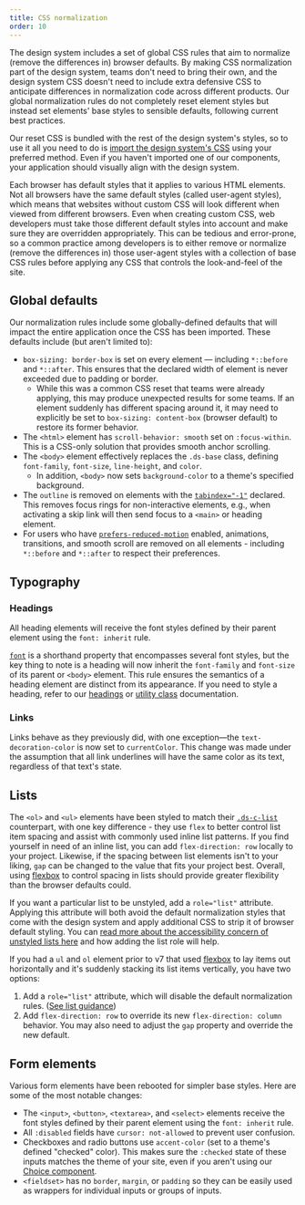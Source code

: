 ```yaml
---
title: CSS normalization
order: 10
---
```



The design system includes a set of global CSS rules that aim to normalize (remove the differences in) browser defaults. By making CSS normalization part of the design system, teams don't need to bring their own, and the design system CSS doesn't need to include extra defensive CSS to anticipate differences in normalization code across different products. Our global normalization rules do not completely reset element styles but instead set elements' base styles to sensible defaults, following current best practices.

Our reset CSS is bundled with the rest of the design system's styles, so to use it all you need to do is [import the design system's CSS](/getting-started/for-developers/#including-the-css) using your preferred method. Even if you haven't imported one of our components, your application should visually align with the design system.

<Alert heading="Why do we need to normalize CSS?">

Each browser has default styles that it applies to various HTML elements. Not all browsers have the same default styles (called user-agent styles), which means that websites without custom CSS will look different when viewed from different browsers. Even when creating custom CSS, web developers must take those different default styles into account and make sure they are overridden appropriately. This can be tedious and error-prone, so a common practice among developers is to either remove or normalize (remove the differences in) those user-agent styles with a collection of base CSS rules before applying any CSS that controls the look-and-feel of the site.

</Alert>

## Global defaults

Our normalization rules include some globally-defined defaults that will impact the entire application once the CSS has been imported. These defaults include (but aren't limited to):

- `box-sizing: border-box` is set on every element — including `*::before` and `*::after`. This ensures that the declared width of element is never exceeded due to padding or border.
  - While this was a common CSS reset that teams were already applying, this may produce unexpected results for some teams. If an element suddenly has different spacing around it, it may need to explicitly be set to `box-sizing: content-box` (browser default) to restore its former behavior.
- The `<html>` element has `scroll-behavior: smooth` set on `:focus-within`. This is a CSS-only solution that provides smooth anchor scrolling.
- The `<body>` element effectively replaces the `.ds-base` class, defining `font-family`, `font-size`, `line-height`, and `color`.
  - In addition, `<body>` now sets `background-color` to a theme's specified background.
- The `outline` is removed on elements with the [`tabindex="-1"`](https://developer.mozilla.org/en-US/docs/Web/HTML/Global_attributes/tabindex) declared. This removes focus rings for non-interactive elements, e.g., when activating a skip link will then send focus to a `<main>` or heading element.
- For users who have [`prefers-reduced-motion`](https://developer.mozilla.org/en-US/docs/Web/CSS/@media/prefers-reduced-motion) enabled, animations, transitions, and smooth scroll are removed on all elements - including `*::before` and `*::after` to respect their preferences.

## Typography

### Headings

All heading elements will receive the font styles defined by their parent element using the `font: inherit` rule.

[`font`](https://developer.mozilla.org/en-US/docs/Web/CSS/font) is a shorthand property that encompasses several font styles, but the key thing to note is a heading will now inherit the `font-family` and `font-size` of its parent or `<body>` element. This rule ensures the semantics of a heading element are distinct from its appearance. If you need to style a heading, refer to our [headings](/foundation/typography/headings/) or [utility class](/utilities/overview/) documentation.

### Links

Links behave as they previously did, with one exception—the `text-decoration-color` is now set to `currentColor`. This change was made under the assumption that all link underlines will have the same color as its text, regardless of that text's state.

## Lists

The `<ol>` and `<ul>` elements have been styled to match their [`.ds-c-list`](/foundation/typography/list/) counterpart, with one key difference - they use `flex` to better control list item spacing and assist with commonly used inline list patterns. If you find yourself in need of an inline list, you can add `flex-direction: row` locally to your project. Likewise, if the spacing between list elements isn't to your liking, `gap` can be changed to the value that fits your project best. Overall, using [flexbox](/utilities/flexbox/) to control spacing in lists should provide greater flexibility than the browser defaults could.

If you want a particular list to be unstyled, add a `role="list"` attribute. Applying this attribute will both avoid the default normalization styles that come with the design system and apply additional CSS to strip it of browser default styling. You can [read more about the accessibility concern of unstyled lists here](https://developer.mozilla.org/en-US/docs/Web/CSS/list-style-type#accessibility_concerns) and how adding the list role will help.

<Alert heading="My inline list is broken!" variation="warn">

If you had a `ul` and `ol` element prior to v7 that used [flexbox](/utilities/flexbox/) to lay items out horizontally and it's suddenly stacking its list items vertically, you have two options:

1. Add a `role="list"` attribute, which will disable the default normalization rules. ([See list guidance](/foundation/typography/list/#accessibility))
2. Add `flex-direction: row` to override its new `flex-direction: column` behavior. You may also need to adjust the `gap` property and override the new default.

</Alert>

## Form elements

Various form elements have been rebooted for simpler base styles. Here are some of the most notable changes:

- The `<input>`, `<button>`, `<textarea>`, and `<select>` elements receive the font styles defined by their parent element using the `font: inherit` rule.
- All `:disabled` fields have `cursor: not-allowed` to prevent user confusion.
- Checkboxes and radio buttons use `accent-color` (set to a theme's defined "checked" color). This makes sure the `:checked` state of these inputs matches the theme of your site, even if you aren't using our [Choice component](/components/checkbox/).
- `<fieldset>` has no `border`, `margin`, or `padding` so they can be easily used as wrappers for individual inputs or groups of inputs.
